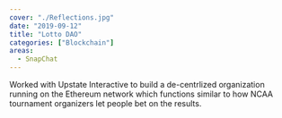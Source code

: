```yaml
---
cover: "./Reflections.jpg"
date: "2019-09-12"
title: "Lotto DAO"
categories: ["Blockchain"]
areas:
  - SnapChat
---
```

Worked with Upstate Interactive to build a de-centrlized organization running on the Ethereum network which functions similar to how NCAA tournament organizers let people bet on the results.